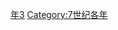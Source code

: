 {{Catnav|頁面分類|历史|歷史時代|年|7世纪各年}}
{{Commons category|603}}

[[Category:600年代|年3]]
[[Category:7世纪各年|Category:7世纪各年]]
